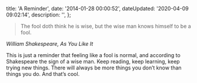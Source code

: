 

  title: 'A Reminder',
  date: '2014-01-28 00:00:52',
  dateUpdated: '2020-04-09 09:02:14',
  description: '',
};

> The fool doth think he is wise, but the wise man knows himself to be a fool.

_William Shakespeare, As You Like It_

This is just a reminder that feeling like a fool is normal, and according to Shakespeare the sign of a wise man. Keep reading, keep learning, keep trying new things. There will always be more things you don’t know than things you do. And that’s cool.
